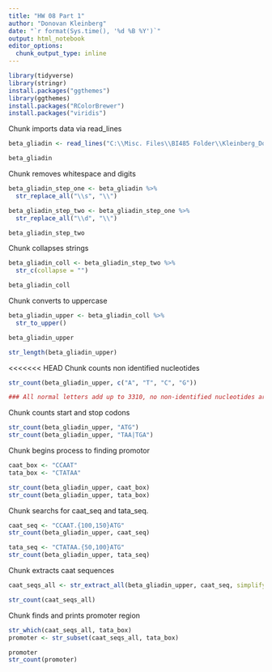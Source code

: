 ```yaml
---
title: "HW 08 Part 1"
author: "Donovan Kleinberg"
date: "`r format(Sys.time(), '%d %B %Y')`"
output: html_notebook
editor_options: 
  chunk_output_type: inline
---
```



```r
library(tidyverse)
library(stringr)
install.packages("ggthemes")
library(ggthemes)
install.packages("RColorBrewer")
install.packages("viridis")
```

Chunk imports data via read_lines

```r

beta_gliadin <- read_lines("C:\\Misc. Files\\BI485 Folder\\Kleinberg_Donovan\\data\\beta_gliadin.txt", skip = 1)

beta_gliadin

```

Chunk removes whitespace and digits

```r
beta_gliadin_step_one <- beta_gliadin %>%
  str_replace_all("\\s", "\\")

beta_gliadin_step_two <- beta_gliadin_step_one %>%
  str_replace_all("\\d", "\\")

beta_gliadin_step_two
```

Chunk collapses strings

```r
beta_gliadin_coll <- beta_gliadin_step_two %>%
  str_c(collapse = "")

beta_gliadin_coll
```

Chunk converts to uppercase

```r
beta_gliadin_upper <- beta_gliadin_coll %>%
  str_to_upper()

beta_gliadin_upper

str_length(beta_gliadin_upper)
```

<<<<<<< HEAD
Chunk counts non identified nucleotides

```r
str_count(beta_gliadin_upper, c("A", "T", "C", "G"))

### All normal letters add up to 3310, no non-identified nucleotides are in the data set.
```

Chunk counts start and stop codons

```r
str_count(beta_gliadin_upper, "ATG")
str_count(beta_gliadin_upper, "TAA|TGA")
```

Chunk begins process to finding promotor

```r
caat_box <- "CCAAT"
tata_box <- "CTATAA"

str_count(beta_gliadin_upper, caat_box)
str_count(beta_gliadin_upper, tata_box)

```

Chunk searchs for caat_seq and tata_seq.

```r
caat_seq <- "CCAAT.{100,150}ATG"
str_count(beta_gliadin_upper, caat_seq)

tata_seq <- "CTATAA.{50,100}ATG"
str_count(beta_gliadin_upper, tata_seq)
```

Chunk extracts caat sequences

```r
caat_seqs_all <- str_extract_all(beta_gliadin_upper, caat_seq, simplify = TRUE)

str_count(caat_seqs_all)
```

Chunk finds and prints promoter region

```r
str_which(caat_seqs_all, tata_box)
promoter <- str_subset(caat_seqs_all, tata_box)

promoter
str_count(promoter)
```




